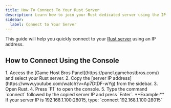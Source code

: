 ```yaml
---
title: How To Connect To Your Rust Server
description: Learn how to join your Rust dedicated server using the IP address.
sidebar:
  label: Connect to Your Server
---
```


This guide will help you quickly connect to your [Rust server](https://www.gamehostbros.com/rust-server-hosting/) using an IP address.

## How to Connect Using the Console
<Steps>
1. Access the [Game Host Bros Panel](https://panel.gamehostbros.com/) and select your Rust server.
2. Copy the [server IP address](https://www.youtube.com/watch?v=Ap7DtDF-wYg) from the sidebar.
3. Open Rust.
4. Press `F1` to open the console.
5. Type the command `connect` followed by the copied server IP and press `Enter`.
</Steps>
**Example:** If your server IP is 192.168.1.100:28015, type:
`connect 192.168.1.100:28015`
